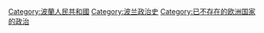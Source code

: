 [[Category:波蘭人民共和國|Category:波蘭人民共和國]]
[[Category:波兰政治史|Category:波兰政治史]]
[[Category:已不存在的欧洲国家的政治|Category:已不存在的欧洲国家的政治]]